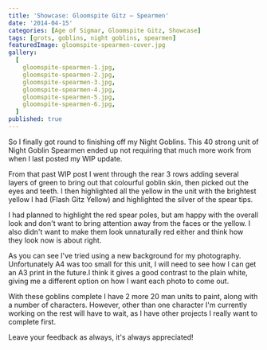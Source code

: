 ```yaml
---
title: 'Showcase: Gloomspite Gitz – Spearmen'
date: '2014-04-15'
categories: [Age of Sigmar, Gloomspite Gitz, Showcase]
tags: [grots, goblins, night goblins, spearmen]
featuredImage: gloomspite-spearmen-cover.jpg
gallery:
  [
    gloomspite-spearmen-1.jpg,
    gloomspite-spearmen-2.jpg,
    gloomspite-spearmen-3.jpg,
    gloomspite-spearmen-4.jpg,
    gloomspite-spearmen-5.jpg,
    gloomspite-spearmen-6.jpg,
  ]
published: true
---
```


So I finally got round to finishing off my Night Goblins. This 40 strong unit of Night Goblin Spearmen ended up not
requiring that much more work from when I last posted my WIP update.

From that past WIP post I went through the rear 3 rows adding several layers of green to bring out that colourful
goblin skin, then picked out the eyes and teeth. I then highlighted all the yellow in the unit with the brightest
yellow I had (Flash Gitz Yellow) and highlighted the silver of the spear tips.

I had planned to highlight the red spear poles, but am happy with the overall look and don't want to bring attention
away from the faces or the yellow. I also didn't want to make them look unnaturally red either and think how they look
now is about right.

As you can see I've tried using a new background for my photography. Unfortunately A4 was too small for this unit, I
will need to see how I can get an A3 print in the future.I think it gives a good contrast to the plain white, giving
me a different option on how I want each photo to come out.

With these goblins complete I have 2 more 20 man units to paint, along with a number of characters. However, other
than one character I'm currently working on the rest will have to wait, as I have other projects I really want to
complete first.

Leave your feedback as always, it's always appreciated!
